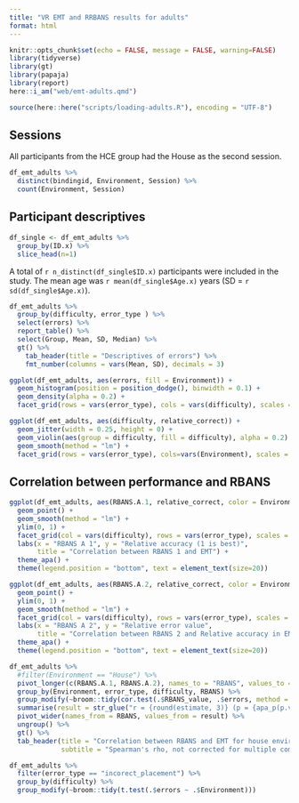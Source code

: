 ```yaml
---
title: "VR EMT and RRBANS results for adults"
format: html
---
```


```r
knitr::opts_chunk$set(echo = FALSE, message = FALSE, warning=FALSE)
library(tidyverse)
library(gt)
library(papaja)
library(report)
here::i_am("web/emt-adults.qmd")
```

```r
source(here::here("scripts/loading-adults.R"), encoding = "UTF-8")
```

## Sessions

All participants from the HCE group had the House as the second session. 

```r
df_emt_adults %>%
  distinct(bindingid, Environment, Session) %>%
  count(Environment, Session)
```

## Participant descriptives

```r
df_single <- df_emt_adults %>%
  group_by(ID.x) %>%
  slice_head(n=1)
```

A total of `r n_distinct(df_single$ID.x)` participants were included in the study. The mean age was `r mean(df_single$Age.x)` years (SD = `r sd(df_single$Age.x)`).

```r
df_emt_adults %>%
  group_by(difficulty, error_type ) %>%
  select(errors) %>%
  report_table() %>%
  select(Group, Mean, SD, Median) %>%
  gt() %>%
    tab_header(title = "Descriptives of errors") %>%
    fmt_number(columns = vars(Mean, SD), decimals = 3) 
```

```r
ggplot(df_emt_adults, aes(errors, fill = Environment)) +
  geom_histogram(position = position_dodge(), binwidth = 0.1) +
  geom_density(alpha = 0.2) +
  facet_grid(rows = vars(error_type), cols = vars(difficulty), scales = "free_x")
```

```r
ggplot(df_emt_adults, aes(difficulty, relative_correct)) +
  geom_jitter(width = 0.25, height = 0) +
  geom_violin(aes(group = difficulty, fill = difficulty), alpha = 0.2) +
  geom_smooth(method = "lm") +
  facet_grid(rows = vars(error_type), cols=vars(Environment), scales = "free_y")
```

## Correlation between performance and RBANS

```r
ggplot(df_emt_adults, aes(RBANS.A.1, relative_correct, color = Environment)) +
  geom_point() +
  geom_smooth(method = "lm") + 
  ylim(0, 1) +
  facet_grid(col = vars(difficulty), rows = vars(error_type), scales = "free_y")  +
  labs(x = "RBANS A 1", y = "Relative accuracy (1 is best)",
       title = "Correlation between RBANS 1 and EMT") +
  theme_apa() +
  theme(legend.position = "bottom", text = element_text(size=20))
```

```r
ggplot(df_emt_adults, aes(RBANS.A.2, relative_correct, color = Environment)) +
  geom_point() +
  ylim(0, 1) +
  geom_smooth(method = "lm") +
  facet_grid(col = vars(difficulty), rows = vars(error_type), scales = "free_y")  +
  labs(x = "RBANS A 2", y = "Relative error value", 
       title = "Correlation between RBANS 2 and Relative accuracy in EMT") +
  theme_apa() +
  theme(legend.position = "bottom", text = element_text(size=20))
```

```r
df_emt_adults %>%
  #filter(Environment == "House") %>%
  pivot_longer(c(RBANS.A.1, RBANS.A.2), names_to = "RBANS", values_to = "RBANS_value") %>%
  group_by(Environment, error_type, difficulty, RBANS) %>%
  group_modify(~broom::tidy(cor.test(.$RBANS_value, .$errors, method = "spearman"))) %>%
  summarise(result = str_glue("r = {round(estimate, 3)} (p = {apa_p(p.value)})")) %>%
  pivot_wider(names_from = RBANS, values_from = result) %>%
  ungroup() %>%
  gt() %>%
  tab_header(title = "Correlation between RBANS and EMT for house environment",
             subtitle = "Spearman's rho, not corrected for multiple comparisons")
```


```r
df_emt_adults %>%
  filter(error_type == "incorect_placement") %>%
  group_by(difficulty) %>%
  group_modify(~broom::tidy(t.test(.$errors ~ .$Environment)))
```